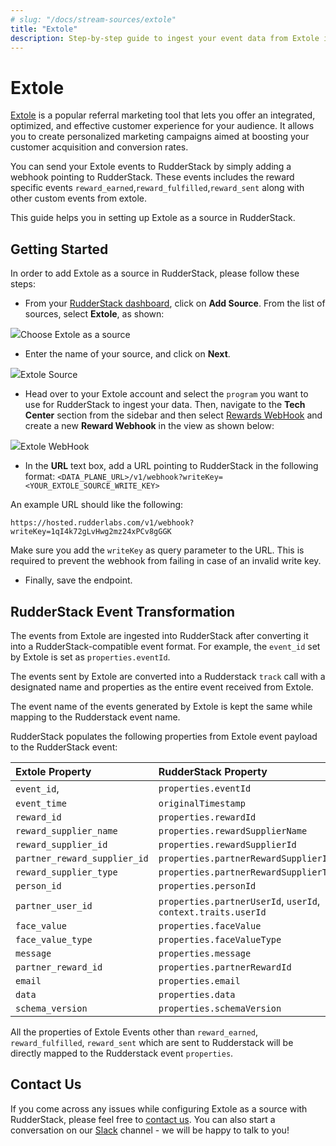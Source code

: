 ```yaml
---
# slug: "/docs/stream-sources/extole"
title: "Extole"
description: Step-by-step guide to ingest your event data from Extole into RudderStack.
---
```


# Extole

[Extole](https://www.extole.com/) is a popular referral marketing tool that lets you offer an integrated, optimized, and effective customer experience for your audience. It allows you to create personalized marketing campaigns aimed at boosting your customer acquisition and conversion rates.

You can send your Extole events to RudderStack by simply adding a webhook pointing to RudderStack. These events includes the reward specific events `reward_earned`,`reward_fulfilled`,`reward_sent` along with other custom events from extole.

This guide helps you in setting up Extole as a source in RudderStack.

## Getting Started

In order to add Extole as a source in RudderStack, please follow these steps:

- From your [RudderStack dashboard](https://app.rudderstack.com/), click on **Add Source**. From the list of sources, select **Extole**, as shown:

<img src="../../../images/assets/ExtoleSource.png" /><span class="imageTitle">Choose Extole as a source</span>

- Enter the name of your source, and click on **Next**.

<img src="../../../images/assets/ExtoleSourceCreate.png" /><span class="imageTitle">Extole Source</span>

- Head over to your Extole account and select the `program` you want to use for RudderStack to ingest your data. Then, navigate to the **Tech Center** section from the sidebar and then select [Rewards WebHook](https://my.extole.com/tech-center/rewards-webhooks) and create a new **Reward Webhook** in the view as shown below:

<img src="../../../images/assets/ExtoleRewardWebhook.png" /><span class="imageTitle">Extole WebHook</span>

- In the **URL** text box, add a URL pointing to RudderStack in the following format: `<DATA_PLANE_URL>/v1/webhook?writeKey=<YOUR_EXTOLE_SOURCE_WRITE_KEY>`

An example URL should like the following:

```http
https://hosted.rudderlabs.com/v1/webhook?writeKey=1qI4k72gLvHwg2mz24xPCv8gGGK
```

<div class="warningBlock">

Make sure you add the <code class="inline-code">writeKey</code> as query parameter to the URL. This is required to prevent the webhook from failing in case of an invalid write key.

</div>

- Finally, save the endpoint.

## RudderStack Event Transformation

The events from Extole are ingested into RudderStack after converting it into a RudderStack-compatible event format. For example, the `event_id` set by Extole is set as `properties.eventId`.

The events sent by Extole are converted into a Rudderstack `track` call with a designated name and properties as the entire event received from Extole.

The event name of the events generated by Extole is kept the same while mapping to the Rudderstack event name.

RudderStack populates the following properties from Extole event payload to the RudderStack event:

| Extole Property              | RudderStack Property                                          |
| :--------------------------- | :------------------------------------------------------------ |
| `event_id`,                  | `properties.eventId`                                          |
| `event_time`                 | `originalTimestamp`                                           |
| `reward_id`                  | `properties.rewardId`                                         |
| `reward_supplier_name`       | `properties.rewardSupplierName`                               |
| `reward_supplier_id`         | `properties.rewardSupplierId`                                 |
| `partner_reward_supplier_id` | `properties.partnerRewardSupplierId`                          |
| `reward_supplier_type`       | `properties.partnerRewardSupplierType`                        |
| `person_id`                  | `properties.personId`                                         |
| `partner_user_id`            | `properties.partnerUserId`, `userId`, `context.traits.userId` |
| `face_value`                 | `properties.faceValue`                                        |
| `face_value_type`            | `properties.faceValueType`                                    |
| `message`                    | `properties.message`                                          |
| `partner_reward_id`          | `properties.partnerRewardId`                                  |
| `email`                      | `properties.email`                                            |
| `data`                       | `properties.data`                                             |
| `schema_version`             | `properties.schemaVersion`                                    |

<div class="warningBlock">

All the properties of Extole Events other than <code class="inline-code">reward_earned</code>, <code class="inline-code">reward_fulfilled</code>, <code class="inline-code">reward_sent</code> which are sent to Rudderstack will be directly mapped to the Rudderstack event <code class="inline-code">properties</code>.

</div>

## Contact Us

If you come across any issues while configuring Extole as a source with RudderStack, please feel free to [contact us](mailto:%20docs@rudderstack.com). You can also start a conversation on our [Slack](https://rudderstack.com/join-rudderstack-slack-community) channel - we will be happy to talk to you!
